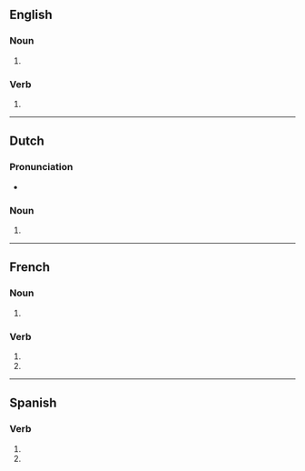 {{also|guillotinés}}
==English==

===Noun===
{{head|en|noun plural form}}

# {{plural of|guillotine|lang=en}}

===Verb===
{{head|en|verb form}}

# {{en-third-person singular of|guillotine}}

----

==Dutch==

===Pronunciation===
* {{audio|Nl-guillotines.ogg|Audio|lang=nl}}

===Noun===
{{head|nl|noun plural form}}

# {{nl-noun form of|pl|guillotine}}

----

==French==

===Noun===
{{head|fr|noun plural form|g=f}}

# {{plural of|guillotine|lang=fr}}

===Verb===
{{head|fr|verb form}}

# {{inflection of|guillotiner||2|s|pres|indc|lang=fr}}
# {{inflection of|guillotiner||2|s|pres|subj|lang=fr}}

----

==Spanish==

===Verb===
{{head|es|verb form}}

# {{es-verb form of|ending=ar|mood=imperative|sense=negative|pers=2|formal=no|number=singular|guillotinar}}
# {{es-verb form of|ending=ar|mood=subjunctive|tense=present|pers=2|formal=no|number=singular|guillotinar}}